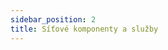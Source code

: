 ```yaml
---
sidebar_position: 2
title: Síťové komponenty a služby
---
```

<!-- 
# Síťové komponenty

## Role hosta

Všechny počítače, které jsou připojeny k síti a přímo se účastní síťové komunikace, jsou klasifikovány jako **hostitelé**.

Hostitelé mohou být koncové zařízení. Některým hostitelům se také říká klienti. Termín hostitelé označuje konkrétně zařízení v síti, kterým je pro účely přidělena IP adresa. Ip adresa identifikuje hostitele a síť, ke které je hostitel připojen.

zkontrolovat učitelem

## Klient-server architektura 

Klient-server je síťová architektura, která odděluje klienta a server, kteří spolu komunikují přes počítačovou síť => server a klient jsou rozdeleni => možnosti serveru lze používat na více počítačích
 
# Síťové služby

## Peer-to-peer (rovný s rovným)

Uživatel sdílí jako **server** a zároveň přímá data jako **host**
- příklad **torrenty** = uživatel stáhne soubor a zasílá části dalším uživatelům
-->